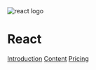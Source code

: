<div className="w-full p-5 flex flex-col justify-center items-center gap-5">
  <img
    className="w-1/6 rounded-2xl"
    alt="react logo"
    src="/courses/react.png"
  />
  <h1 className="text-aliceblue font-mono text-3xl font-mono">React</h1>
</div>

[Introduction](#introduction)
[Content](#content)
[Pricing](#pricing)
